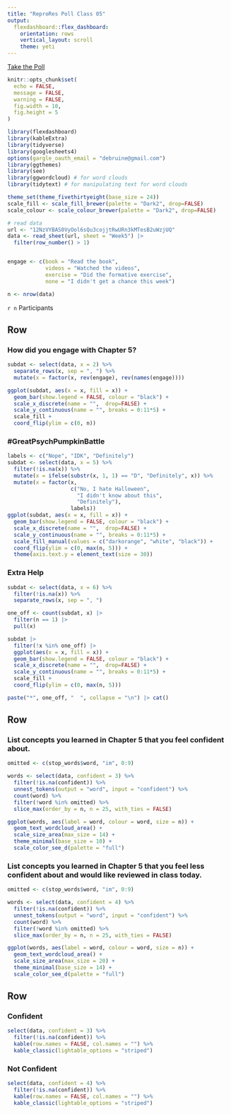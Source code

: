 ```yaml
---
title: "ReproRes Poll Class 05"
output: 
  flexdashboard::flex_dashboard:
    orientation: rows
    vertical_layout: scroll
    theme: yeti
---
```


[Take the Poll](https://forms.gle/yee8TwyKn5PefPkK7)

```r
knitr::opts_chunk$set(
  echo = FALSE,
  message = FALSE,
  warning = FALSE,
  fig.width = 10,
  fig.height = 5
)

library(flexdashboard)
library(kableExtra)
library(tidyverse)
library(googlesheets4)
options(gargle_oauth_email = "debruine@gmail.com")
library(ggthemes)
library(see)
library(ggwordcloud) # for word clouds
library(tidytext) # for manipulating text for word clouds
```

```r
theme_set(theme_fivethirtyeight(base_size = 24))
scale_fill <- scale_fill_brewer(palette = "Dark2", drop=FALSE)
scale_colour <- scale_colour_brewer(palette = "Dark2", drop=FALSE)
```

```r
# read data
url <- "12NzVYBAS0VyOol6sQu3cojjtRwURn3kMTesB2uWzjUQ"
data <- read_sheet(url, sheet = "Week5") |>
  filter(row_number() > 1)


engage <- c(book = "Read the book", 
            videos = "Watched the videos", 
            exercise = "Did the formative exercise",
            none = "I didn't get a chance this week")

n <- nrow(data)
```

`r n` Participants

Row {data-height=400}
-----------------------------------------------------------------------

### How did you engage with Chapter 5?

```r
subdat <- select(data, x = 2) %>%
  separate_rows(x, sep = ", ") %>%
  mutate(x = factor(x, rev(engage), rev(names(engage))))

ggplot(subdat, aes(x = x, fill = x)) +
  geom_bar(show.legend = FALSE, colour = "black") +
  scale_x_discrete(name = "",  drop=FALSE) +
  scale_y_continuous(name = "", breaks = 0:11*5) +
  scale_fill +
  coord_flip(ylim = c(0, n)) 
```

### #GreatPsychPumpkinBattle

```r
labels <- c("Nope", "IDK", "Definitely")
subdat <- select(data, x = 5) %>%
  filter(!is.na(x)) %>%
  mutate(x = ifelse(substr(x, 1, 1) == "D", "Definitely", x)) %>%
  mutate(x = factor(x, 
                    c("No, I hate Halloween",
                      "I didn't know about this",
                      "Definitely"),
                    labels))
ggplot(subdat, aes(x = x, fill = x)) +
  geom_bar(show.legend = FALSE, colour = "black") +
  scale_x_discrete(name = "",  drop=FALSE) +
  scale_y_continuous(name = "", breaks = 0:11*5) +
  scale_fill_manual(values = c("darkorange", "white", "black")) +
  coord_flip(ylim = c(0, max(n, 5))) +
  theme(axis.text.y = element_text(size = 30))
```

### Extra Help

```r
subdat <- select(data, x = 6) %>%
  filter(!is.na(x)) %>%
  separate_rows(x, sep = ", ")

one_off <- count(subdat, x) |>
  filter(n == 1) |>
  pull(x)

subdat |>
  filter(!x %in% one_off) |>
  ggplot(aes(x = x, fill = x)) +
  geom_bar(show.legend = FALSE, colour = "black") +
  scale_x_discrete(name = "",  drop=FALSE) +
  scale_y_continuous(name = "", breaks = 0:11*5) +
  scale_fill +
  coord_flip(ylim = c(0, max(n, 5)))
```

```r
paste("*", one_off, "  ", collapse = "\n") |> cat()
```


Row {data-height=400}
-----------------------------------------------------------------------

### List concepts you learned in Chapter 5 that you feel confident about.

```r
omitted <- c(stop_words$word, "im", 0:9)

words <- select(data, confident = 3) %>%
  filter(!is.na(confident)) %>%
  unnest_tokens(output = "word", input = "confident") %>%
  count(word) %>%
  filter(!word %in% omitted) %>%
  slice_max(order_by = n, n = 25, with_ties = FALSE)

ggplot(words, aes(label = word, colour = word, size = n)) +
  geom_text_wordcloud_area() +
  scale_size_area(max_size = 14) +
  theme_minimal(base_size = 10) +
  scale_color_see_d(palette = "full") 
```



### List concepts you learned in Chapter 5 that you feel less confident about and would like reviewed in class today.

```r
omitted <- c(stop_words$word, "im", 0:9)

words <- select(data, confident = 4) %>%
  filter(!is.na(confident)) %>%
  unnest_tokens(output = "word", input = "confident") %>%
  count(word) %>%
  filter(!word %in% omitted) %>%
  slice_max(order_by = n, n = 25, with_ties = FALSE)

ggplot(words, aes(label = word, colour = word, size = n)) +
  geom_text_wordcloud_area() +
  scale_size_area(max_size = 20) +
  theme_minimal(base_size = 14) +
  scale_color_see_d(palette = "full") 
```

Row {data-height=600}
-----------------------------------------------------------------------

### Confident 

```r
select(data, confident = 3) %>%
  filter(!is.na(confident)) %>%
  kable(row.names = FALSE, col.names = "") %>%
  kable_classic(lightable_options = "striped")
```


### Not Confident 

```r
select(data, confident = 4) %>%
  filter(!is.na(confident)) %>%
  kable(row.names = FALSE, col.names = "") %>%
  kable_classic(lightable_options = "striped")
```
